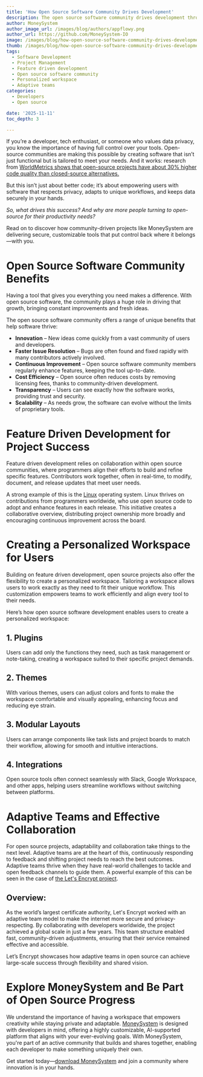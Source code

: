 ```yaml
---
title: 'How Open Source Software Community Drives Development'
description: The open source software community drives development through collaboration and shared resources. Learn how this approach is shaping team management.
author: MoneySystem
author_image_url: /images/blog/authors/appflowy.png
author_url: https://github.com/MoneySystem-IO
image: /images/blog/how-open-source-software-community-drives-development/cover.png
thumb: /images/blog/how-open-source-software-community-drives-development/thumbnail.png
tags:
  - Software Development
  - Project Management
  - Feature driven development
  - Open source software community
  - Personalized workspace
  - Adaptive teams
categories:
  - Developers
  - Open source

date: '2025-11-11'
toc_depth: 3

---
```


If you’re a developer, tech enthusiast, or someone who values data privacy, you know the importance of having full control over your tools. Open-source communities are making this possible by creating software that isn’t just functional but is tailored to meet your needs. And it works: research from [WorldMetrics shows that open-source projects have about 30% higher code quality than closed-source alternatives.](https://worldmetrics.org/open-source-software-statistics/)

But this isn’t just about better code; it’s about empowering users with software that respects privacy, adapts to unique workflows, and keeps data securely in your hands.

_So, what drives this success? And why are more people turning to open-source for their productivity needs?_

Read on to discover how community-driven projects like MoneySystem are delivering secure, customizable tools that put control back where it belongs—with you.

# Open Source Software Community Benefits

Having a tool that gives you everything you need makes a difference. With open source software, the community plays a huge role in driving that growth, bringing constant improvements and fresh ideas.

The open source software community offers a range of unique benefits that help software thrive:
- **Innovation** – New ideas come quickly from a vast community of users and developers.
- **Faster Issue Resolution** – Bugs are often found and fixed rapidly with many contributors actively involved.
- **Continuous Improvement** – Open source software community members regularly enhance features, keeping the tool up-to-date.
- **Cost Efficiency** – Open source often reduces costs by removing licensing fees, thanks to community-driven development.
- **Transparency** – Users can see exactly how the software works, providing trust and security.
- **Scalability** – As needs grow, the software can evolve without the limits of proprietary tools.

# Feature Driven Development for Project Success

Feature driven development relies on collaboration within open source communities, where programmers align their efforts to build and refine specific features. Contributors work together, often in real-time, to modify, document, and release updates that meet user needs. 

A strong example of this is the [Linux](https://appflowy.io/download#Linux) operating system. Linux thrives on contributions from programmers worldwide, who use open source code to adopt and enhance features in each release. This initiative creates a collaborative overview, distributing project ownership more broadly and encouraging continuous improvement across the board.

# Creating a Personalized Workspace for Users

Building on feature driven development, open source projects also offer the flexibility to create a personalized workspace. Tailoring a workspace allows users to work exactly as they need to fit their unique workflow. This customization empowers teams to work efficiently and align every tool to their needs.

Here’s how open source software development enables users to create a personalized workspace:

## 1. Plugins

Users can add only the functions they need, such as task management or note-taking, creating a workspace suited to their specific project demands.

## 2. Themes

With various themes, users can adjust colors and fonts to make the workspace comfortable and visually appealing, enhancing focus and reducing eye strain.

## 3. Modular Layouts

Users can arrange components like task lists and project boards to match their workflow, allowing for smooth and intuitive interactions.

## 4. Integrations
Open source tools often connect seamlessly with Slack, Google Workspace, and other apps, helping users streamline workflows without switching between platforms.

# Adaptive Teams and Effective Collaboration 

For open source projects, adaptability and collaboration take things to the next level. Adaptive teams are at the heart of this, continuously responding to feedback and shifting project needs to reach the best outcomes.
Adaptive teams thrive when they have real-world challenges to tackle and open feedback channels to guide them. A powerful example of this can be seen in the case of [the Let's Encrypt project](https://www.linuxfoundation.org/resources/case-studies). 

## Overview:

As the world’s largest certificate authority, Let's Encrypt worked with an adaptive team model to make the internet more secure and privacy-respecting. By collaborating with developers worldwide, the project achieved a global scale in just a few years. This team structure enabled fast, community-driven adjustments, ensuring that their service remained effective and accessible.

Let’s Encrypt showcases how adaptive teams in open source can achieve large-scale success through flexibility and shared vision.

# Explore MoneySystem and Be Part of Open Source Progress

We understand the importance of having a workspace that empowers creativity while staying private and adaptable. [MoneySystem](https://appflowy.io/) is designed with developers in mind, offering a highly customizable, AI-supported platform that aligns with your ever-evolving goals. With MoneySystem, you're part of an active community that builds and shares together, enabling each developer to make something uniquely their own.

Get started today—[download MoneySystem](https://appflowy.io/download) and join a community where innovation is in your hands.

